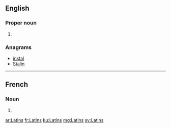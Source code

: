 ==English==

===Proper noun===
{{head|en|plural}}

# {{plural of|Latin|lang=en|nocat=1}}

===Anagrams===
* [[instal#English|instal]]
* [[Stalin#English|Stalin]]

----

==French==

===Noun===
{{head|fr|plural}}

# {{plural of|Latin|lang=fr|nocat=1}}

[[ar:Latins]]
[[fr:Latins]]
[[ku:Latins]]
[[mg:Latins]]
[[sv:Latins]]